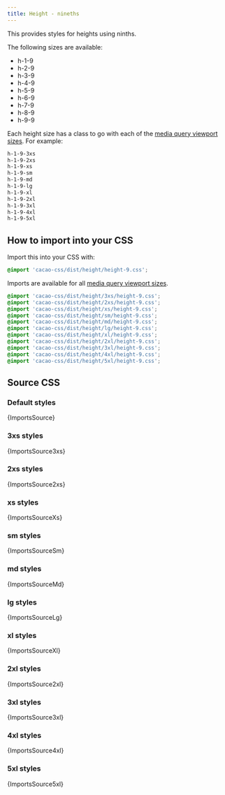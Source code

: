 ```yaml
---
title: Height - nineths
---
```


This provides styles for heights using ninths.

The following sizes are available:

- h-1-9
- h-2-9
- h-3-9
- h-4-9
- h-5-9
- h-6-9
- h-7-9
- h-8-9
- h-9-9

Each height size has a class to go with each of the [media query viewport sizes](/styles/media#viewport-media-queries). For example:

```css
h-1-9-3xs
h-1-9-2xs
h-1-9-xs
h-1-9-sm
h-1-9-md
h-1-9-lg
h-1-9-xl
h-1-9-2xl
h-1-9-3xl
h-1-9-4xl
h-1-9-5xl
```

## How to import into your CSS

Import this into your CSS with:

```css
@import 'cacao-css/dist/height/height-9.css';
```

Imports are available for all [media query viewport sizes](/styles/media#viewport-media-queries).

```css
@import 'cacao-css/dist/height/3xs/height-9.css';
@import 'cacao-css/dist/height/2xs/height-9.css';
@import 'cacao-css/dist/height/xs/height-9.css';
@import 'cacao-css/dist/height/sm/height-9.css';
@import 'cacao-css/dist/height/md/height-9.css';
@import 'cacao-css/dist/height/lg/height-9.css';
@import 'cacao-css/dist/height/xl/height-9.css';
@import 'cacao-css/dist/height/2xl/height-9.css';
@import 'cacao-css/dist/height/3xl/height-9.css';
@import 'cacao-css/dist/height/4xl/height-9.css';
@import 'cacao-css/dist/height/5xl/height-9.css';
```

## Source CSS

<!-- markdownlint-disable -->

### Default styles

<CodeBlock language="css" title="height/height-9.css">{ImportsSource}</CodeBlock>

### 3xs styles

<CodeBlock language="css" title="height/3xs/height-9.css">{ImportsSource3xs}</CodeBlock>

### 2xs styles

<CodeBlock language="css" title="height/2xs/height-9.css">{ImportsSource2xs}</CodeBlock>

### xs styles

<CodeBlock language="css" title="height/xs/height-9.css">{ImportsSourceXs}</CodeBlock>

### sm styles

<CodeBlock language="css" title="height/sm/height-9.css">{ImportsSourceSm}</CodeBlock>

### md styles

<CodeBlock language="css" title="height/md/height-9.css">{ImportsSourceMd}</CodeBlock>

### lg styles

<CodeBlock language="css" title="height/lg/height-9.css">{ImportsSourceLg}</CodeBlock>

### xl styles

<CodeBlock language="css" title="height/xl/height-9.css">{ImportsSourceXl}</CodeBlock>

### 2xl styles

<CodeBlock language="css" title="height/2xl/height-9.css">{ImportsSource2xl}</CodeBlock>

### 3xl styles

<CodeBlock language="css" title="height/3xl/height-9.css">{ImportsSource3xl}</CodeBlock>

### 4xl styles

<CodeBlock language="css" title="height/4xl/height-9.css">{ImportsSource4xl}</CodeBlock>

### 5xl styles

<CodeBlock language="css" title="height/5xl/height-9.css">{ImportsSource5xl}</CodeBlock>
